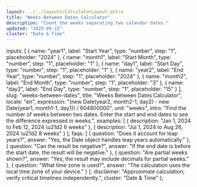 ```yaml
---
layout: ../../layouts/CalculatorLayout.astro
title: "Weeks Between Dates Calculator"
description: "Count the weeks separating two calendar dates."
updated: "2025-09-15"
cluster: "Date & Time"
---
```



  inputs: [
    { name: "year1", label: "Start Year", type: "number", step: "1", placeholder: "2024" },
    { name: "month1", label: "Start Month", type: "number", step: "1", placeholder: "1" },
    { name: "day1", label: "Start Day", type: "number", step: "1", placeholder: "1" },
    { name: "year2", label: "End Year", type: "number", step: "1", placeholder: "2024" },
    { name: "month2", label: "End Month", type: "number", step: "1", placeholder: "3" },
    { name: "day2", label: "End Day", type: "number", step: "1", placeholder: "15" }
  ],
  slug: "weeks-between-dates",
  title: "Weeks Between Dates Calculator",
  locale: "en",
  expression: "(new Date(year2, month2-1, day2) - new Date(year1, month1-1, day1)) / 604800000",
  unit: "weeks",
  intro: "Find the number of weeks between two dates. Enter the start and end dates to see the difference expressed in weeks.",
  examples: [
    { description: "Jan 1, 2024 to Feb 12, 2024 \u21d2 6 weeks" },
    { description: "Jul 1, 2024 to Aug 26, 2024 \u21d2 8 weeks" }
  ],
  faqs: [
    { question: "Does it account for leap years?", answer: "Yes, the Date object handles leap years automatically." },
    { question: "Can the result be negative?", answer: "If the end date is before the start date, the result will be negative." },
    { question: "Are partial weeks shown?", answer: "Yes, the result may include decimals for partial weeks." },
    { question: "What time zone is used?", answer: "The calculation uses the local time zone of your device." }
  ],
  disclaimer: "Approximate calculation; verify critical timelines independently.",
  cluster: "Date & Time"
};

<Calculator schema={schema} />

